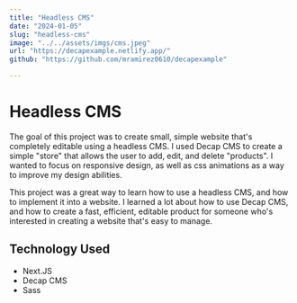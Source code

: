 ```yaml
---
title: "Headless CMS"
date: "2024-01-05"
slug: "headless-cms"
image: "../../assets/imgs/cms.jpeg"
url: "https://decapexample.netlify.app/"
github: "https://github.com/mramirez0610/decapexample"

---
```


# Headless CMS

The goal of this project was to create small, simple website that's completely editable using a headless CMS. I used Decap CMS to create a simple "store" that allows the user to add, edit, and delete "products". I wanted to focus on responsive design, as well as css animations as a way to improve my design abilities.

This project was a great way to learn how to use a headless CMS, and how to implement it into a website. I learned a lot about how to use Decap CMS, and how to create a fast, efficient, editable product for someone who's interested in creating a website that's easy to manage.

## Technology Used

- Next.JS
- Decap CMS
- Sass
